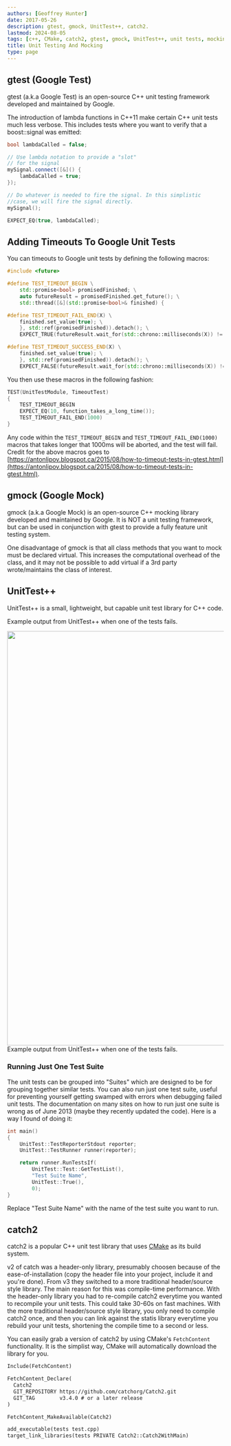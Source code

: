 ```yaml
---
authors: [Geoffrey Hunter]
date: 2017-05-26
description: gtest, gmock, UnitTest++, catch2.
lastmod: 2024-08-05
tags: [c++, CMake, catch2, gtest, gmock, UnitTest++, unit tests, mocking, CICD]
title: Unit Testing And Mocking
type: page
---
```


## gtest (Google Test)

gtest (a.k.a Google Test) is an open-source C++ unit testing framework developed and maintained by Google.

The introduction of lambda functions in C++11 make certain C++ unit tests much less verbose. This includes tests where you want to verify that a boost::signal was emitted:

```c++
bool lambdaCalled = false;

// Use lambda notation to provide a "slot"
// for the signal
mySignal.connect([&]() {
    lambdaCalled = true;
});

// Do whatever is needed to fire the signal. In this simplistic
//case, we will fire the signal directly.
mySignal();

EXPECT_EQ(true, lambdaCalled);
```

## Adding Timeouts To Google Unit Tests

You can timeouts to Google unit tests by defining the following macros:

```c++
#include <future>

#define TEST_TIMEOUT_BEGIN \
    std::promise<bool> promisedFinished; \
    auto futureResult = promisedFinished.get_future(); \
    std::thread([&](std::promise<bool>& finished) {

#define TEST_TIMEOUT_FAIL_END(X) \
    finished.set_value(true); \
    }, std::ref(promisedFinished)).detach(); \
    EXPECT_TRUE(futureResult.wait_for(std::chrono::milliseconds(X)) != std::future_status::timeout);

#define TEST_TIMEOUT_SUCCESS_END(X) \
    finished.set_value(true); \
    }, std::ref(promisedFinished)).detach(); \
    EXPECT_FALSE(futureResult.wait_for(std::chrono::milliseconds(X)) != std::future_status::timeout);
```

You then use these macros in the following fashion:

```c++
TEST(UnitTestModule, TimeoutTest)
{
    TEST_TIMEOUT_BEGIN
    EXPECT_EQ(10, function_takes_a_long_time());
    TEST_TIMEOUT_FAIL_END(1000)
}
```

Any code within the `TEST_TIMEOUT_BEGIN` and `TEST_TIMEOUT_FAIL_END(1000)` macros that takes longer that 1000ms will be aborted, and the test will fail. Credit for the above macros goes to [https://antonlipov.blogspot.ca/2015/08/how-to-timeout-tests-in-gtest.html](https://antonlipov.blogspot.ca/2015/08/how-to-timeout-tests-in-gtest.html).

## gmock (Google Mock)

gmock (a.k.a Google Mock) is an open-source C++ mocking library developed and maintained by Google. It is NOT a unit testing framework, but can be used  in conjunction with gtest to provide a fully feature unit testing system.

One disadvantage of gmock is that all class methods that you want to mock must be declared virtual. This increases the computational overhead of the class, and it may not be possible to add virtual if a 3rd party wrote/maintains the class of interest.

## UnitTest++

UnitTest++ is a small, lightweight, but capable unit test library for C++ code.

Example output from UnitTest++ when one of the tests fails.


<Image src={example_output_from_unittestpp_when_test_fail} width="961px">Example output from UnitTest++ when one of the tests fails.</Image>

### Running Just One Test Suite

The unit tests can be grouped into "Suites" which are designed to be for grouping together similar tests. You can also run just one test suite, useful for preventing yourself getting swamped with errors when debugging failed unit tests. The documentation on many sites on how to run just one suite is wrong as of June 2013 (maybe they recently updated the code). Here is a way I found of doing it:

```c++
int main()
{
    UnitTest::TestReporterStdout reporter;
    UnitTest::TestRunner runner(reporter);

    return runner.RunTestsIf(
        UnitTest::Test::GetTestList(),
        "Test Suite Name",
        UnitTest::True(),
        0);
}
```

Replace "Test Suite Name" with the name of the test suite you want to run.

## catch2

catch2 is a popular C++ unit test library that uses [CMake](/programming/build-systems-and-package-managers/cmake/) as its build system.

v2 of catch was a header-only library, presumably choosen because of the ease-of-installation (copy the header file into your project, include it and you're done). From v3 they switched to a more traditional header/source style library. The main reason for this was compile-time performance. With the header-only library you had to re-compile catch2 everytime you wanted to recompile your unit tests. This could take 30-60s on fast machines. With the more traditional header/source style library, you only need to compile catch2 once, and then you can link against the statis library everytime you rebuild your unit tests, shortening the compile time to a second or less.

You can easily grab a version of catch2 by using CMake's `FetchContent` functionality. It is the simplist way, CMake will automatically download the library for you.

```txt title="CMakeLists.txt"
Include(FetchContent)

FetchContent_Declare(
  Catch2
  GIT_REPOSITORY https://github.com/catchorg/Catch2.git
  GIT_TAG        v3.4.0 # or a later release
)

FetchContent_MakeAvailable(Catch2)

add_executable(tests test.cpp)
target_link_libraries(tests PRIVATE Catch2::Catch2WithMain)
```
